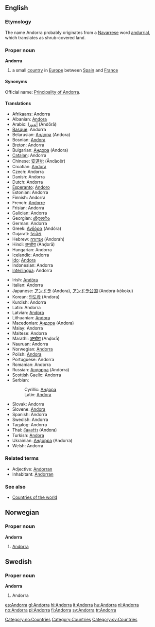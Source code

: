 {{wikipedia}}
==English==
===Etymology===
The name Andorra probably originates from a [[Navarrese]] word [[andurrial]], which translates as shrub-covered land.

===Proper noun===
'''Andorra'''

# a small [[country]] in [[Europe]] between [[Spain]] and [[France]] 

====Synonyms====
Official name: [[Principality of Andorra]].

====Translations====
{{top}}
*Afrikaans: Andorra
*Albanian: [[Andora]]
*Arabic: [[أندورا]] (Andōrā)
*[[Basque]]: Andorra
*Belarusian: [[Андора]] (Andora)
*Bosnian: [[Andora]] {{f}}
*[[Breton]]: Andorra
*Bulgarian: [[Андора]] (Andora)
*[[Catalan]]: Andorra
*Chinese: [[安道尔]] (Āndàoěr)
*Croatian: [[Andora]]
*Czech: Andorra
*Danish: Andorra
*Dutch: Andorra {{n}}
*[[Esperanto]]: [[Andoro]]
*Estonian: Andorra
*Finnish: Andorra
*French: [[Andorre]] {{f}}
*Frisian: Andorra
*Galician: Andorra
*Georgian: [[ანდორა]]
*German: Andorra
*Greek: [[Ανδόρα]] (Andóra)
*Gujarati: [[અંડોરા]]
*Hebrew: [[אנדורה]] (Andorah)
*Hindi: [[अन्डोरा]] (Anḍorā)
*Hungarian: Andorra
*Icelandic: Andorra
*[[Ido]]: [[Andora]]
*Indonesian: Andorra <!-- Maybe it should be Andora, but id.wikipedia has this spelling-->
*[[Interlingua]]: Andorra
{{mid}}
*Irish: [[Andóra]]
*Italian: Andorra
*Japanese: [[アンドラ]] (Andora), [[アンドラ公国]] (Andora-kōkoku)
*Korean: [[안도라]] (Andora)
*Kurdish: Andorra
*Latin: Andorra
*Latvian: [[Andora]]
*Lithuanian: [[Andora]] {{f}}
*Macedonian: [[Андора]] (Andora)
*Malay: Andorra
*Maltese: Andorra
*Marathi: [[अन्डोरा]] (Anḍorā)
*Nauruan: Andorra
*Norwegian: [[#Norwegian|Andorra]]
*Polish: [[Andora]]
*Portuguese: Andorra
*Romanian: Andorra {{f}}
*Russian: [[Андорра]] {{f}} (Andorra)
*Scottish Gaelic: Andorra
*Serbian:
*:Cyrillic: [[Андора]] {{f}}
*:Latin: [[Andora]] {{f}}
*Slovak: Andorra
*Slovene: [[Andora]]
*Spanish: Andorra {{f}}
*Swedish: Andorra
*Tagalog: Andorra
*Thai: [[อันดอร์ร่า]] (Andora)
*Turkish: [[Andora]]
*Ukrainian: [[Андорра]] (Andorra)
*Welsh: Andorra
{{bottom}}

===Related terms===
*Adjective: [[Andorran]]
*Inhabitant: [[Andorran]]

===See also===
*[[Countries of the world]]

==Norwegian==
===Proper noun===
[[Category:no:Countries]]
'''Andorra'''
#[[#English|Andorra]]

==Swedish==
===Proper noun===
'''Andorra'''
#Andorra

[[Category:Countries]]
[[Category:sv:Countries]]

[[es:Andorra]]
[[gl:Andorra]]
[[hi:Andorra]]
[[it:Andorra]]
[[hu:Andorra]]
[[nl:Andorra]]
[[no:Andorra]]
[[pl:Andorra]]
[[fi:Andorra]]
[[sv:Andorra]]
[[tr:Andorra]]
